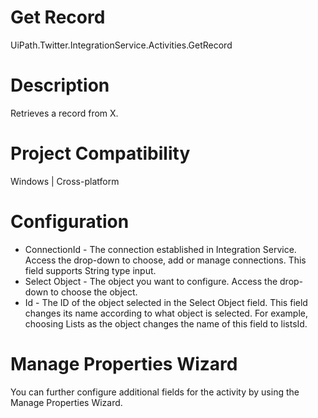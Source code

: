 ﻿# Get Record

UiPath.Twitter.IntegrationService.Activities.GetRecord

# Description

Retrieves a record from X.

# Project Compatibility

Windows | Cross-platform

# Configuration

* ConnectionId - The connection established in Integration Service. Access the drop-down to choose, add or manage connections. This field supports String type input.
* Select Object - The object you want to configure. Access the drop-down to choose the object.
* Id - The ID of the object selected in the Select Object field. This field changes its name according to what object is selected. For example, choosing Lists as the object changes the name of this field to listsId.

# Manage Properties Wizard

You can further configure additional fields for the activity by using the Manage Properties Wizard.

